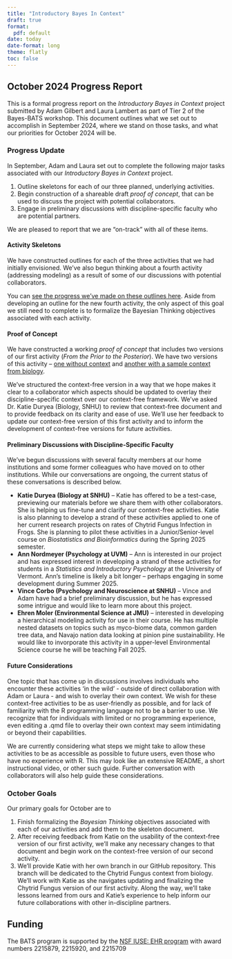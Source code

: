 ```yaml
---
title: "Introductory Bayes In Context"
draft: true
format: 
  pdf: default
date: today
date-format: long
theme: flatly
toc: false
---
```


## October 2024 Progress Report

This is a formal progress report on the *Introductory Bayes in Context* project submitted by Adam Gilbert and Laura Lambert as part of Tier 2 of the Bayes-BATS workshop. This document outlines what we set out to accomplish in September 2024, where we stand on those tasks, and what our priorities for October 2024 will be.

### Progress Update

In September, Adam and Laura set out to complete the following major tasks associated with our *Introductory Bayes in Context* project.

1. Outline skeletons for each of our three planned, underlying activities.
2. Begin construction of a shareable draft *proof of concept*, that can be used to discuss the project with potential collaborators.
3. Engage in preliminary discussions with discipline-specific faculty who are potential partners.

We are pleased to report that we are "on-track" with all of these items.

#### Activity Skeletons

We have constructed outlines for each of the three activities that we had initially envisioned. We've also begun thinking about a fourth activity (addressing modeling) as a result of some of our discussions with potential collaborators.

You can [see the progress we've made on these outlines here](https://agmath.github.io/Bayes-BATS-tier2/ContextFreeOverview.html). Aside from developing an outline for the new fourth activity, the only aspect of this goal we still need to complete is to formalize the Bayesian Thinking objectives associated with each activity.

#### Proof of Concept

We have constructed a working *proof of concept* that includes two versions of our first activity (*From the Prior to the Posterior*). We have two versions of this activity -- [one without context](https://agmath.github.io/Bayes-BATS-tier2/ContextFreeActivity1.html) and [another with a sample context from biology](https://agmath.github.io/Bayes-BATS-tier2/act1_bio_chytrid.html). 

We've structured the context-free version in a way that we hope makes it clear to a collaborator which aspects should be updated to overlay their discipline-specific context over our context-free framework. We've asked Dr. Katie Duryea (Biology, SNHU) to review that context-free document and to provide feedback on its clarity and ease of use. We'll use her feedback to update our context-free version of this first activity and to inform the development of context-free versions for future activities.

#### Preliminary Discussions with Discipline-Specific Faculty

We've begun discussions with several faculty members at our home institutions and some former colleagues who have moved on to other institutions. While our conversations are ongoing, the current status of these conversations is described below.

+ **Katie Duryea (Biology at SNHU)** -- Katie has offered to be a test-case, previewing our materials before we share them with other collaborators. She is helping us fine-tune and clarify our context-free activities. Katie is also planning to develop a strand of these activities applied to one of her current research projects on rates of Chytrid Fungus Infection in Frogs. She is planning to pilot these activities in a Junior/Senior-level course on *Biostatistics and Bioinformatics* during the Spring 2025 semester.
+ **Ann Nordmeyer (Psychology at UVM)** -- Ann is interested in our project and has expressed interest in developing a strand of these activities for students in a *Statistics and Introductory Psychology* at the University of Vermont. Ann's timeline is likely a bit longer -- perhaps engaging in some development during Summer 2025.
+ **Vince Corbo (Psychology and Neuroscience at SNHU)** -- Vince and Adam have had a brief preliminary discussion, but he has expressed some intrigue and would like to learn more about this project.
+ **Ehren Moler (Environmental Science at JMU)** -- interested in developing a hierarchical modeling activity for use in their course.  He has multiple nested datasets on topics such as myco-biome data, common garden tree data, and Navajo nation data looking at pinion pine sustainability.  He would like to invorporate this activity in a upper-level Environmental Science course he will be teaching Fall 2025.

#### Future Considerations

One topic that has come up in discussions involves individuals who encounter these activities 'in the wild' - outside of direct collaboration with Adam or Laura - and wish to overlay their own context.  We wish for these context-free activities to be as user-friendly as possible, and for lack of familiarity with the R programming language not to be a barrier to use.  We recognize that for individuals with limited or no programming experience, even editing a .qmd file to overlay their own context may seem intimidating or beyond their capabilities.

We are currently considering what steps we might take to allow these activities to be as accessible as possible to future users, even those who have no experience with R.  This may look like an extensive README, a short instructional video, or other such guide.  Further conversation with collaborators will also help guide these considerations.  

### October Goals

Our primary goals for October are to

1. Finish formalizing the *Bayesian Thinking* objectives associated with each of our activities and add them to the skeleton document.
2. After receiving feedback from Katie on the usability of the context-free version of our first activity, we'll make any necessary changes to that document and begin work on the context-free version of our second activity.
3. We'll provide Katie with her own branch in our GitHub repository. This branch will be dedicated to the Chytrid Fungus context from biology. We'll work with Katie as she navigates updating and finalizing the Chytrid Fungus version of our first activity. Along the way, we'll take lessons learned from ours and Katie's experience to help inform our future collaborations with other in-discipline partners.

## Funding 

The BATS program is supported by the [NSF IUSE: EHR program](https://www.nsf.gov/pubs/2021/nsf21579/nsf21579.htm) with award numbers 2215879, 2215920, and 2215709


